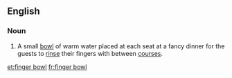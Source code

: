 ==English==

===Noun===
{{en-noun|sg=[[finger]] [[bowl]]}}

#A small [[bowl]] of warm water placed at each seat at a fancy dinner for the guests to [[rinse]] their fingers with between [[course]]s.

[[et:finger bowl]]
[[fr:finger bowl]]